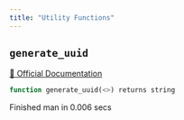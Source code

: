 ```yaml
---
title: "Utility Functions"
---
```


## `generate_uuid`
[🔗 Official Documentation](https://cloud.google.com/bigquery/docs/reference/standard-sql/utility-functions#generate_uuid)

```sql
function generate_uuid(<>) returns string
```


   Finished man in 0.006 secs

